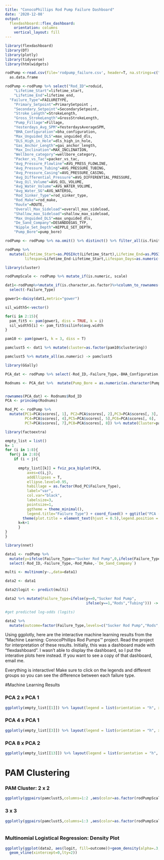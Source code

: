 ```yaml
---
title: "ConocoPhillips Rod Pump Failure Dashboard"
date: '2020-12-08'
output: 
  flexdashboard::flex_dashboard:
    orientation: columns
    vertical_layout: fill
---
```


```r
library(flexdashboard)
library(DT)
library(plotly)
library(tidyverse)
library(htmlwidgets)
```

```r
rodPump <-read.csv(file='rodpump_failure.csv', header=T, na.strings=c("","NA")) %>%
  as.data.frame

rodPump <-rodPump %>% select("Rod_ID"=roduid,
    "Lifetime_Start"=lifetime_start,
    "Lifetime_End"=lifetime_end,
  "Failure_Type"=FAILURETYPE,
    "Primary_Setpoint"=PrimarySetpoint ,
    "Secondary_Setpoint"=SecondarySetpoint,
    "Stroke_Length"=StrokeLength,
    "Gross_StrokeLength"=GrossStrokeLength,
    "Pump_Fillage"=Fillage,
    "Yesterdays_Avg_SPM"=YesterdaysAverageSPM,
    "BHA_Configuration"=bha_configuration,
    "Max_Unguided_DLS"=max_unguided_dls,
    "DLS_High_in_Hole"=dls_high_in_hole,
    "Gas_Anchor_Length"=gas_anchor_length,
    "Max_Inclination"=MAX_INCLINATION,
    "Wellbore_category"=wellbore_category,
    "Packer_vs_Tac"=packer_vs_tac,
    "Avg_Pressure_Flowline"=AVG_PRESS_FLOWLINE,
    "Avg_Pressure_Tubing"=AVG_PRESSURE_TUBING,
    "Avg_Pressure_Casing"=AVG_PRESSURE_CASING,
    "Avg_Differential_Pressure"=AVG_DIFFERENTIAL_PRESSURE,
    "Avg_Oil_Volume"=AVG_OIL_VOLUME,
    "Avg_Water_Volume"=AVG_WATER_VOLUME,
    "Avg_Water_SG"=AVG_WATERSG,
    "Rod_Sinker_Type"=rod_sinker_type,
    "Rod_Make"=rod_make,
    "Route"=ROUTE,
    "Overall_Max_Sideload"=overall_max_sideload,
    "Shallow_max_Sideload"=shallow_max_sideload,
    "Max_Unguided_DLS"=max_unguided_dls,
    "De_Sand_Company"=DESANDDEGAS_TYP,
    "Nipple_Set_Depth"=NIPPLE_SET_DEPTH,
    "Pump_Bore"=pump_bore) 

rodPump <- rodPump %>% na.omit() %>% distinct() %>% filter_all(is.finite)

rodPump %>% 
  mutate(Lifetime_Start=as.POSIXct(Lifetime_Start),Lifetime_End=as.POSIXct(Lifetime_End),
         lifespan=Lifetime_End-Lifetime_Start,Lifespan_Days=as.numeric(lifespan)) %>% select(-Lifetime_Start,-Lifetime_End,-lifespan) %>% mutate(Pump_Bore = as.numeric(as.character(Pump_Bore))) %>% filter_all(is.finite) -> rodPump

```


```r

library(cluster)

rodPumpScale <- rodPump %>% mutate_if(is.numeric, scale)

dat1<-rodPump%>%mutate_if(is.character,as.factor)%>%column_to_rownames("Rod_ID")%>%
  select(-Failure_Type)

gower1<-daisy(dat1,metric="gower") 

sil_width5<-vector()

for(i in 2:15){  
  pam_fit5 <- pam(gower1, diss = TRUE, k = i)  
  sil_width5[i] <- pam_fit5$silinfo$avg.width  
}

pam10 <- pam(gower1, k = 3, diss = T)

pamclust5 <- dat1 %>% mutate(cluster=as.factor(pam10$clustering))

pamclust5 %>% mutate_all(as.numeric) -> pamclust5

library(GGally)

```


```r

PCA_dat <- rodPump %>% select(-Rod_ID,-Failure_Type,-BHA_Configuration,-Wellbore_category,-Packer_vs_Tac,-Rod_Sinker_Type,-Rod_Make,-De_Sand_Company)

Rodnums <- PCA_dat %>%  mutate(Pump_Bore = as.numeric(as.character(Pump_Bore))) %>% mutate_if(is.numeric, scale) %>% filter_all(is.finite)


rownames(PCA_dat) <- Rodnums$Rod_ID
PCA <- princomp(Rodnums)  

Rod_PC <- rodPump %>%
  mutate(PC1=PCA$scores[, 1], PC2=PCA$scores[, 2],PC3=PCA$scores[, 3],
         PC4=PCA$scores[, 4],PC5=PCA$scores[, 5],PC6=PCA$scores[, 6],
         PC7=PCA$scores[, 7],PC8=PCA$scores[, 8]) %>% mutate(Cluster=pamclust5$cluster) 

library(factoextra)

empty_list = list()
k= 1
for (i in 1:8){
  for(j in 2:8){
    if (i < j){
       
      empty_list[[k]] = fviz_pca_biplot(PCA,
          axes=c(i,j),
          addEllipses = T,
          ellipse.level=0.95,
          habillage = as.factor(Rod_PC$Failure_Type),
          label="var",
          col.var="black",
          labelsize=3,
          pointsize=1,
          ggtheme = theme_minimal(),
          legend.title="Failure Type") + coord_fixed() + ggtitle("PCA - Biplot") + 
        theme(plot.title = element_text(hjust = 0.5),legend.position = "bottom")  
      k=k+1
      }
}
}

```

```r

library(nnet)

data1 <- rodPump %>% 
  mutate(y=ifelse(Failure_Type=="Sucker Rod Pump",0,ifelse(Failure_Type=="Rods",1,2))) %>%
  select(-Rod_ID,-Failure_Type,-Rod_Make,-`De_Sand_Company`)

multi <- multinom(y~.,data=data1)

data2 <- data1

data2$logit <- predict(multi)

data2 %>% mutate(Failure_Type=ifelse(y==0,"Sucker Rod Pump",
                                     ifelse(y==1,"Rods","Tubing"))) -> data2

#get predicted log-odds (logits)

data2 %>% 
  mutate(outcome=factor(Failure_Type,levels=c("Sucker Rod Pump","Rods","Tubing"))) -> data2

```

Using ggplotly, here are the interactive machine learning results from the "Machine Learning: ConocoPhillips Rod Pumps'" project. Read the project for interpretation of these results. Initially, this was a dashboard made with "flexdashboard". I wasn't able to display the dashboard, so I put the interative plots here instead. If you want to see a copy of that dashboard, email me.  

Everything is interactive! Make sure to click on the legends and different groups so you can see the difference between each failure type. 

#Machine Learning Results

### PCA 2 x PCA 1

```r
ggplotly(empty_list[[1]]) %>% layout(legend = list(orientation = "h", x = 0.2, y = -0.2))
```

### PCA 4 x PCA 1

```r
ggplotly(empty_list[[3]]) %>% layout(legend = list(orientation = "h", x = 0.2, y = -0.2))
```

### PCA 8 x PCA 2

```r
ggplotly(empty_list[[13]]) %>% layout(legend = list(orientation = "h", x = 0.2, y = -0.2))
```

# PAM Clustering

### PAM Cluster: 2 x 2 

```r
ggplotly(ggpairs(pamclust5,columns=1:2 ,aes(color=as.factor(rodPumpScale$Failure_Type))))
```

### 3 x 3

```r

ggplotly(ggpairs(pamclust5,columns=1:3 ,aes(color=as.factor(rodPumpScale$Failure_Type))))
         
```

### Multinomial Logistical Regression: Density Plot 

```r
ggplotly(ggplot(data2, aes(logit, fill=outcome))+geom_density(alpha=.3,) +
  geom_vline(xintercept=0,lty=2))
```


